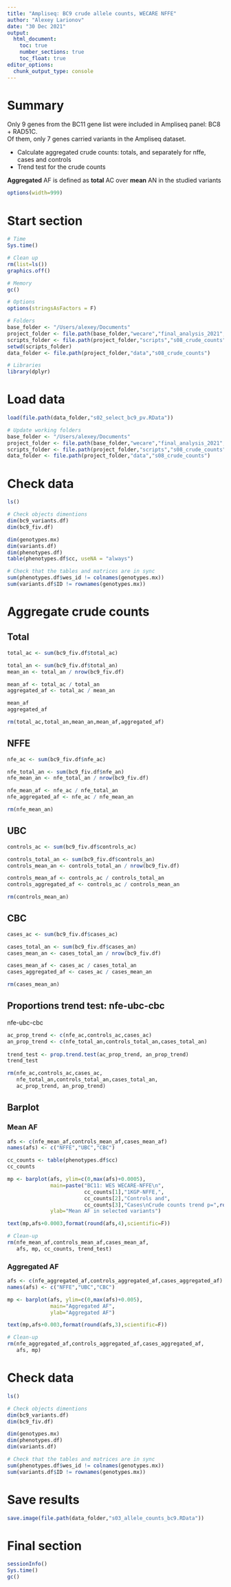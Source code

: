 ```yaml
---
title: "Ampliseq: BC9 crude allele counts, WECARE NFFE"
author: "Alexey Larionov"
date: "30 Dec 2021"
output:
  html_document:
    toc: true
    number_sections: true
    toc_float: true
editor_options:
  chunk_output_type: console
---
```


# Summary

Only 9 genes from the BC11 gene list were included in Ampliseq panel: BC8 + RAD51C.  
Of them, only 7 genes carried variants in the Ampliseq dataset.  

- Calculate aggregated crude counts: totals, and separately for nffe, cases and controls  
- Trend test for the crude counts  

**Aggregated** AF is defined as **total** AC over **mean** AN in the studied variants  

<style>
pre{
  overflow-x: auto;
}
pre code{
  word-wrap: normal;
  white-space: pre;
}
</style>

```r
options(width=999)
```

# Start section

```r

# Time
Sys.time()

# Clean up
rm(list=ls())
graphics.off()

# Memory
gc()

# Options
options(stringsAsFactors = F)

# Folders
base_folder <- "/Users/alexey/Documents"
project_folder <- file.path(base_folder,"wecare","final_analysis_2021","reanalysis_afterNov2021","ampliseq","s02_ampliseq_wecare_nfe")
scripts_folder <- file.path(project_folder,"scripts","s08_crude_counts")
setwd(scripts_folder)
data_folder <- file.path(project_folder,"data","s08_crude_counts")

# Libraries
library(dplyr)

```

# Load data

```r

load(file.path(data_folder,"s02_select_bc9_pv.RData"))

# Update working folders
base_folder <- "/Users/alexey/Documents"
project_folder <- file.path(base_folder,"wecare","final_analysis_2021","reanalysis_afterNov2021","ampliseq","s02_ampliseq_wecare_nfe")
scripts_folder <- file.path(project_folder,"scripts","s08_crude_counts")
data_folder <- file.path(project_folder,"data","s08_crude_counts")

```

# Check data

```r

ls()

# Check objects dimentions
dim(bc9_variants.df)
dim(bc9_fiv.df)

dim(genotypes.mx)
dim(variants.df)
dim(phenotypes.df)
table(phenotypes.df$cc, useNA = "always")

# Check that the tables and matrices are in sync
sum(phenotypes.df$wes_id != colnames(genotypes.mx))
sum(variants.df$ID != rownames(genotypes.mx))

```

# Aggregate crude counts

## Total

```r

total_ac <- sum(bc9_fiv.df$total_ac) 

total_an <- sum(bc9_fiv.df$total_an)
mean_an <- total_an / nrow(bc9_fiv.df)

mean_af <- total_ac / total_an
aggregated_af <- total_ac / mean_an

mean_af
aggregated_af

rm(total_ac,total_an,mean_an,mean_af,aggregated_af)

```

## NFFE

```r

nfe_ac <- sum(bc9_fiv.df$nfe_ac) 

nfe_total_an <- sum(bc9_fiv.df$nfe_an)
nfe_mean_an <- nfe_total_an / nrow(bc9_fiv.df)

nfe_mean_af <- nfe_ac / nfe_total_an
nfe_aggregated_af <- nfe_ac / nfe_mean_an

rm(nfe_mean_an)

```

## UBC

```r

controls_ac <- sum(bc9_fiv.df$controls_ac) 

controls_total_an <- sum(bc9_fiv.df$controls_an)
controls_mean_an <- controls_total_an / nrow(bc9_fiv.df)

controls_mean_af <- controls_ac / controls_total_an
controls_aggregated_af <- controls_ac / controls_mean_an

rm(controls_mean_an)

```

## CBC

```r

cases_ac <- sum(bc9_fiv.df$cases_ac)

cases_total_an <- sum(bc9_fiv.df$cases_an)
cases_mean_an <- cases_total_an / nrow(bc9_fiv.df)

cases_mean_af <- cases_ac / cases_total_an
cases_aggregated_af <- cases_ac / cases_mean_an

rm(cases_mean_an)

```

## Proportions trend test: nfe-ubc-cbc

nfe-ubc-cbc

```r

ac_prop_trend <- c(nfe_ac,controls_ac,cases_ac)
an_prop_trend <- c(nfe_total_an,controls_total_an,cases_total_an)
  
trend_test <- prop.trend.test(ac_prop_trend, an_prop_trend)
trend_test

rm(nfe_ac,controls_ac,cases_ac,
   nfe_total_an,controls_total_an,cases_total_an,
   ac_prop_trend, an_prop_trend)

```

## Barplot

### Mean AF

```r

afs <- c(nfe_mean_af,controls_mean_af,cases_mean_af)
names(afs) <- c("NFFE","UBC","CBC")

cc_counts <- table(phenotypes.df$cc)
cc_counts

mp <- barplot(afs, ylim=c(0,max(afs)+0.0005), 
              main=paste("BC11: WES WECARE-NFFE\n",
                         cc_counts[1],"1KGP-NFFE,",
                         cc_counts[2],"Controls and",
                         cc_counts[3],"Cases\nCrude counts trend p=",round(trend_test$p.value,3)), 
              ylab="Mean AF in selected variants")

text(mp,afs+0.0003,format(round(afs,4),scientific=F))

# Clean-up
rm(nfe_mean_af,controls_mean_af,cases_mean_af,
   afs, mp, cc_counts, trend_test)

```

### Aggregated AF

```r

afs <- c(nfe_aggregated_af,controls_aggregated_af,cases_aggregated_af)
names(afs) <- c("NFFE","UBC","CBC")

mp <- barplot(afs, ylim=c(0,max(afs)+0.005), 
              main="Aggregated AF", 
              ylab="Aggregated AF")

text(mp,afs+0.003,format(round(afs,3),scientific=F))

# Clean-up
rm(nfe_aggregated_af,controls_aggregated_af,cases_aggregated_af,
   afs, mp)

```

# Check data

```r

ls()

# Check objects dimentions
dim(bc9_variants.df)
dim(bc9_fiv.df)

dim(genotypes.mx)
dim(phenotypes.df)
dim(variants.df)

# Check that the tables and matrices are in sync
sum(phenotypes.df$wes_id != colnames(genotypes.mx))
sum(variants.df$ID != rownames(genotypes.mx))

```

# Save results

```r

save.image(file.path(data_folder,"s03_allele_counts_bc9.RData"))

```

# Final section

```r

sessionInfo()
Sys.time()
gc()

```
